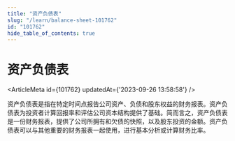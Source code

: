 ```yaml
---
title: "资产负债表"
slug: "/learn/balance-sheet-101762"
id: "101762"
hide_table_of_contents: true
---
```



# 资产负债表

<ArticleMeta id={101762} updatedAt={'2023-09-26 13:58:58'} />
<div className='border-solid border-b border-t-0 my-4 border-[var(--ifm-color-gray-300)]' />

资产负债表是指在特定时间点报告公司资产、负债和股东权益的财务报表。资产负债表为投资者计算回报率和评估公司资本结构提供了基础。简而言之，资产负债表是一份财务报表，提供了公司所拥有和欠债的快照，以及股东投资的金额。资产负债表可以与其他重要的财务报表一起使用，进行基本分析或计算财务比率。
